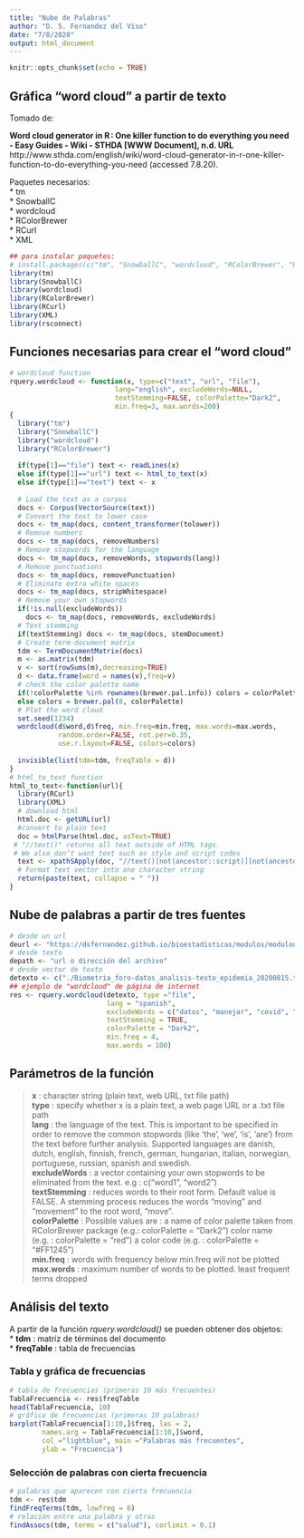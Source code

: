 ```yaml
---
title: "Nube de Palabras"
author: "D. S. Fernandez del Viso"
date: "7/8/2020"
output: html_document
---
```


```r
knitr::opts_chunk$set(echo = TRUE)
```


## Gráfica "word cloud" a partir de texto

Tomado de:  

__Word cloud generator in R : One killer function to do everything you need - Easy Guides - Wiki - STHDA [WWW Document], n.d. URL__ http://www.sthda.com/english/wiki/word-cloud-generator-in-r-one-killer-function-to-do-everything-you-need (accessed 7.8.20).

Paquetes necesarios:  
* tm  
* SnowballC  
* wordcloud  
* RColorBrewer  
* RCurl  
* XML  

```r
## para instalar paquetes:
# install.packages(c("tm", "SnowballC", "wordcloud", "RColorBrewer", "RCurl", "XML"))
library(tm)
library(SnowballC)
library(wordcloud)
library(RColorBrewer)
library(RCurl)
library(XML)
library(rsconnect)
```

## Funciones necesarias para crear el "word cloud"

```r
# wordcloud function
rquery.wordcloud <- function(x, type=c("text", "url", "file"), 
                          lang="english", excludeWords=NULL, 
                          textStemming=FALSE, colorPalette="Dark2",
                          min.freq=3, max.words=200)
{ 
  library("tm")
  library("SnowballC")
  library("wordcloud")
  library("RColorBrewer") 
  
  if(type[1]=="file") text <- readLines(x)
  else if(type[1]=="url") text <- html_to_text(x)
  else if(type[1]=="text") text <- x
  
  # Load the text as a corpus
  docs <- Corpus(VectorSource(text))
  # Convert the text to lower case
  docs <- tm_map(docs, content_transformer(tolower))
  # Remove numbers
  docs <- tm_map(docs, removeNumbers)
  # Remove stopwords for the language 
  docs <- tm_map(docs, removeWords, stopwords(lang))
  # Remove punctuations
  docs <- tm_map(docs, removePunctuation)
  # Eliminate extra white spaces
  docs <- tm_map(docs, stripWhitespace)
  # Remove your own stopwords
  if(!is.null(excludeWords)) 
    docs <- tm_map(docs, removeWords, excludeWords) 
  # Text stemming
  if(textStemming) docs <- tm_map(docs, stemDocument)
  # Create term-document matrix
  tdm <- TermDocumentMatrix(docs)
  m <- as.matrix(tdm)
  v <- sort(rowSums(m),decreasing=TRUE)
  d <- data.frame(word = names(v),freq=v)
  # check the color palette name 
  if(!colorPalette %in% rownames(brewer.pal.info)) colors = colorPalette
  else colors = brewer.pal(8, colorPalette) 
  # Plot the word cloud
  set.seed(1234)
  wordcloud(d$word,d$freq, min.freq=min.freq, max.words=max.words,
            random.order=FALSE, rot.per=0.35, 
            use.r.layout=FALSE, colors=colors)
  
  invisible(list(tdm=tdm, freqTable = d))
}
# html_to_text function
html_to_text<-function(url){
  library(RCurl)
  library(XML)
  # download html
  html.doc <- getURL(url)  
  #convert to plain text
  doc = htmlParse(html.doc, asText=TRUE)
 # "//text()" returns all text outside of HTML tags.
 # We also don’t want text such as style and script codes
  text <- xpathSApply(doc, "//text()[not(ancestor::script)][not(ancestor::style)][not(ancestor::noscript)][not(ancestor::form)]", xmlValue)
  # Format text vector into one character string
  return(paste(text, collapse = " "))
}
```

## Nube de palabras a partir de tres fuentes

```r
# desde un url
deurl <- "https://dsfernandez.github.io/bioestadisticas/modulos/modulod1.html"
# desde texto
depath <- "url o dirección del archivo"
# desde vector de texto
detexto <- c("./Biometria_foro-datos_analisis-texto_epidemia_20200815.txt")
## ejemplo de "wordcloud" de página de internet
res <- rquery.wordcloud(detexto, type ="file",
                        lang = "spanish",
                        excludeWords = c("datos", "manejar", "covid", "epidemia", "análisis", "estadístico"),
                        textStemming = TRUE,
                        colorPalette = "Dark2",
                        min.freq = 4,
                        max.words = 100)
```

## Parámetros de la función 
  
> __x__ : character string (plain text, web URL, txt file path)  
> __type__ : specify whether x is a plain text, a web page URL or a .txt file path  
> __lang__ : the language of the text. This is important to be specified in order to remove the common stopwords (like ‘the’, ‘we’, ‘is’, ‘are’) from the text before further analysis. Supported languages are danish, dutch, english, finnish, french, german, hungarian, italian, norwegian, portuguese, russian, spanish and swedish.  
> __excludeWords__ : a vector containing your own stopwords to be eliminated from the text. e.g : c(“word1”, “word2”)  
> __textStemming__ : reduces words to their root form. Default value is FALSE. A stemming process reduces the words “moving” and “movement” to the root word, “move”.  
> __colorPalette__ : Possible values are :
a name of color palette taken from RColorBrewer package (e.g.: colorPalette = “Dark2”)
color name (e.g. : colorPalette = “red”)
a color code (e.g. : colorPalette = “#FF1245”)  
> __min.freq__ : words with frequency below min.freq will not be plotted  
> __max.words__ : maximum number of words to be plotted. least frequent terms dropped  

## Análisis del texto

A partir de la función _rquery.wordcloud()_ se pueden obtener dos objetos:  
* __tdm__ : matriz de términos del documento  
* __freqTable__ : tabla de frecuencias  

### Tabla y gráfica de frecuencias

```r
# tabla de frecuencias (primeras 10 más frecuentes)
TablaFrecuencia <- res$freqTable
head(TablaFrecuencia, 10)
# gráfica de frecuencias (primeras 10 palabras)
barplot(TablaFrecuencia[1:10,]$freq, las = 2, 
        names.arg = TablaFrecuencia[1:10,]$word,
        col ="lightblue", main ="Palabras más frecuentes",
        ylab = "Frecuencia")
```

### Selección de palabras con cierta frecuencia

```r
# palabras que aparecen con cierta frecuencia
tdm <- res$tdm
findFreqTerms(tdm, lowfreq = 6)
# relación entre una palabra y otras
findAssocs(tdm, terms = c("salud"), corlimit = 0.1)
```




